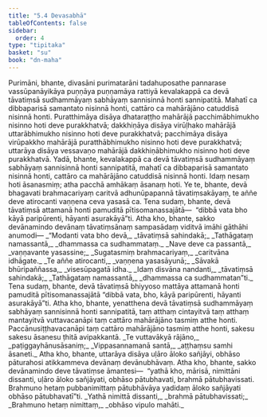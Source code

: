 ```yaml
---
title: "5.4 Devasabhā"
tableOfContents: false
sidebar:
  order: 4
type: "tipitaka"
basket: "su"
book: "dn-maha"
---
```



<DynamicBreadcrumb />

<Division number="282" book="dn-maha" bookNo="7" page="168">

<Paragraph number="609" book="dn-maha">
Purimāni, bhante, divasāni purimatarāni tadahuposathe pannarase vassūpanāyikāya puṇṇāya puṇṇamāya rattiyā kevalakappā ca devā tāvatiṃsā sudhammāyaṃ sabhāyaṃ sannisinnā honti sannipatitā. Mahatī ca dibbaparisā samantato nisinnā honti, cattāro ca mahārājāno catuddisā nisinnā honti. Puratthimāya disāya dhataraṭṭho mahārājā pacchimābhimukho nisinno hoti deve purakkhatvā; dakkhiṇāya disāya virūḷhako mahārājā uttarābhimukho nisinno hoti deve purakkhatvā; pacchimāya disāya virūpakkho mahārājā puratthābhimukho nisinno hoti deve purakkhatvā; uttarāya disāya vessavaṇo mahārājā dakkhiṇābhimukho nisinno hoti deve purakkhatvā. Yadā, bhante, kevalakappā ca devā tāvatiṃsā sudhammāyaṃ sabhāyaṃ sannisinnā honti sannipatitā, mahatī ca dibbaparisā samantato nisinnā honti, cattāro ca mahārājāno catuddisā nisinnā honti. Idaṃ nesaṃ hoti āsanasmiṃ; atha pacchā amhākaṃ āsanaṃ hoti. Ye te, bhante, devā bhagavati brahmacariyaṃ caritvā adhunūpapannā tāvatiṃsakāyaṃ, te aññe deve atirocanti vaṇṇena ceva yasasā ca. Tena sudaṃ, bhante, devā tāvatiṃsā attamanā honti pamuditā pītisomanassajātā—  “dibbā vata bho kāyā paripūrenti, hāyanti asurakāyā”ti. Atha kho, bhante, sakko devānamindo devānaṃ tāvatiṃsānaṃ sampasādaṃ viditvā imāhi gāthāhi anumodi—
</Paragraph>

<Paragraph number="610" type="verses" book="dn-maha">
_“Modanti vata bho devā,_  
_tāvatiṃsā sahindakā;_  
_Tathāgataṃ namassantā,_  
_dhammassa ca sudhammataṃ._  

</Paragraph>

<Paragraph number="611" type="verses" book="dn-maha">
_Nave deve ca passantā,_  
_vaṇṇavante yasassine;_  
_Sugatasmiṃ brahmacariyaṃ,_  
_caritvāna idhāgate._  

</Paragraph>

<Paragraph number="612" type="verses" book="dn-maha">
_Te aññe atirocanti,_  
_vaṇṇena yasasāyunā;_  
_Sāvakā bhūripaññassa,_  
_visesūpagatā idha._  

</Paragraph>

<Paragraph number="613" type="verses" book="dn-maha">
_Idaṃ disvāna nandanti,_  
_tāvatiṃsā sahindakā;_  
_Tathāgataṃ namassantā,_  
_dhammassa ca sudhammatan”ti._  

</Paragraph>

<Paragraph number="614" book="dn-maha">
Tena sudaṃ, bhante, devā tāvatiṃsā bhiyyoso mattāya attamanā honti pamuditā pītisomanassajātā “dibbā vata, bho, kāyā paripūrenti, hāyanti asurakāyā”ti. Atha kho, bhante, yenatthena devā tāvatiṃsā sudhammāyaṃ sabhāyaṃ sannisinnā honti sannipatitā, taṃ atthaṃ cintayitvā taṃ atthaṃ mantayitvā vuttavacanāpi taṃ cattāro mahārājāno tasmiṃ atthe honti. Paccānusiṭṭhavacanāpi taṃ cattāro mahārājāno tasmiṃ atthe honti, sakesu sakesu āsanesu ṭhitā avipakkantā.
</Paragraph>

<Paragraph number="615" type="verses" book="dn-maha">
_Te vuttavākyā rājāno,_  
_paṭiggayhānusāsaniṃ;_  
_Vippasannamanā santā,_  
_aṭṭhaṃsu samhi āsaneti._  

</Paragraph>

</Division>
<Division number="283" book="dn-maha" bookNo="7" page="169">

<Paragraph number="616" book="dn-maha">
Atha kho, bhante, uttarāya disāya uḷāro āloko sañjāyi, obhāso pāturahosi atikkammeva devānaṃ devānubhāvaṃ. Atha kho, bhante, sakko devānamindo deve tāvatiṃse āmantesi—  “yathā kho, mārisā, nimittāni dissanti, uḷāro āloko sañjāyati, obhāso pātubhavati, brahmā pātubhavissati. Brahmuno hetaṃ pubbanimittaṃ pātubhāvāya yadidaṃ āloko sañjāyati obhāso pātubhavatī”ti.
</Paragraph>

<Paragraph number="617" type="verses" book="dn-maha">
_Yathā nimittā dissanti,_  
_brahmā pātubhavissati;_  
_Brahmuno hetaṃ nimittaṃ,_  
_obhāso vipulo mahāti._
</Paragraph>
</Division>